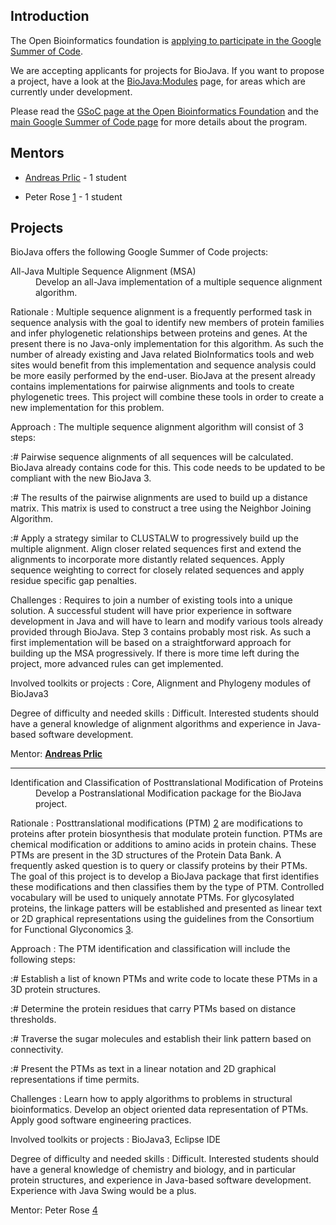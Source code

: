 == Introduction ==

The Open Bioinformatics foundation is [http://www.open-bio.org/wiki/Google_Summer_of_Code applying to participate in the Google Summer of Code].

We are accepting applicants for projects for BioJava. If you want to propose a project, have a look at the [[BioJava:Modules]] page, for areas which are currently under development.

Please read the [http://www.open-bio.org/wiki/Google_Summer_of_Code GSoC page at the Open Bioinformatics Foundation] and the [http://code.google.com/soc main Google Summer of Code page] for more details about the program.

== Mentors ==

* [[Andreas_Prlic | Andreas Prlic]] - 1 student

* Peter Rose [http://www.linkedin.com/in/peterrose] - 1 student

== Projects ==

BioJava offers the following Google Summer of Code projects:

;All-Java Multiple Sequence Alignment (MSA)
:Develop an all-Java implementation of a multiple sequence alignment algorithm.  

; Rationale : Multiple sequence alignment is a frequently performed task in sequence analysis with the goal to identify new members of protein families and infer phylogenetic relationships between proteins and genes. At the present there is no Java-only implementation for this algorithm. As such the number of already existing and Java related BioInformatics tools and web sites would benefit from this implementation and sequence analysis could be more easily performed by the end-user.   BioJava at the present already contains implementations for pairwise alignments and tools to create phylogenetic trees. This project will combine these tools in order to create a new implementation for this  problem.
 
; Approach : The multiple sequence alignment algorithm will consist of 3 steps: 

:# Pairwise sequence alignments of all sequences will be calculated.  BioJava already contains code for this. This code needs to be updated to be compliant with the new BioJava 3.
:# The results of the pairwise alignments are used to build up a distance matrix. This matrix is used to construct a tree using the Neighbor Joining Algorithm.
:# Apply a strategy similar to CLUSTALW to progressively build up the multiple alignment. Align closer related sequences first and extend the alignments to incorporate more distantly related sequences. Apply sequence weighting to correct for closely related sequences and apply residue specific gap penalties.

; Challenges : Requires to join a number of existing tools into a unique solution. A successful student will have prior experience in software development in Java and will have to learn and modify various tools already provided through BioJava. Step 3 contains probably most risk. As such a first implementation will be based on a straightforward  approach for building up the MSA progressively. If there is more time left during the project, more advanced rules can get implemented.

; Involved toolkits or projects : Core, Alignment and Phylogeny modules of BioJava3

; Degree of difficulty and needed skills : Difficult. Interested students should have a general knowledge of alignment algorithms and experience in Java-based software development.

; Mentor: '''[[Andreas_Prlic | Andreas Prlic]]'''


----


;Identification and Classification of Posttranslational Modification of Proteins
:Develop a Postranslational Modification package for the BioJava project.

; Rationale : Posttranslational modifications (PTM) [http://en.wikipedia.org/wiki/Posttranslational_modification] are modifications to proteins after protein biosynthesis that modulate protein function. PTMs are chemical modification or additions to amino acids in protein chains. These PTMs are present in the 3D structures of the Protein Data Bank. A frequently asked question is to query or classify proteins by their PTMs. The goal of this project is to develop a BioJava package that first identifies these modifications and then classifies them by the type of PTM. Controlled vocabulary will be used to uniquely annotate PTMs. For glycosylated proteins, the linkage patters will be established and presented as linear text or 2D graphical representations using the guidelines from the Consortium for Functional Glyconomics [http://www.functionalglycomics.org/static/consortium/Nomenclature.shtml]. 

; Approach : The PTM identification and classification will include the following steps:

:# Establish a list of known PTMs and write code to locate these PTMs in a 3D protein structures.
:# Determine the protein residues that carry PTMs based on distance thresholds.
:# Traverse the sugar molecules and establish their link pattern based on connectivity.
:# Present the PTMs as text in a linear notation and 2D graphical representations if time permits.

; Challenges : Learn how to apply algorithms to problems in structural bioinformatics. Develop an object oriented data representation of PTMs. Apply good software engineering practices.

; Involved toolkits or projects : BioJava3, Eclipse IDE

; Degree of difficulty and needed skills : Difficult. Interested students should have a general knowledge of chemistry and biology, and in particular protein structures, and experience in Java-based software development. Experience with Java Swing would be a plus.

; Mentor: Peter Rose [http://www.linkedin.com/in/peterrose]